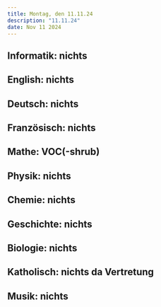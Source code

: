 ```yaml
---
title: Montag, den 11.11.24
description: "11.11.24"
date: Nov 11 2024
---
```


## Informatik: nichts
## English: nichts
## Deutsch: nichts
## Französisch: nichts
## Mathe: VOC(-shrub)
## Physik: nichts
## Chemie: nichts
## Geschichte: nichts
## Biologie: nichts
## Katholisch: nichts da Vertretung
## Musik: nichts